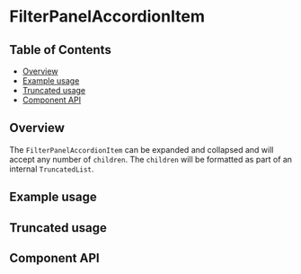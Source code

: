 
# FilterPanelAccordionItem

## Table of Contents

- [Overview](#overview)
- [Example usage](#example-usage)
- [Truncated usage](#truncated-usage)
- [Component API](#component-api)

## Overview

The `FilterPanelAccordionItem` can be expanded and collapsed and will accept any
number of `children`. The `children` will be formatted as part of an internal
`TruncatedList`.

## Example usage

<Canvas>
  <Story of={FilterPanelAccordionItemStories.Default} />
</Canvas>

## Truncated usage

<Canvas>
  <Story of={FilterPanelAccordionItemStories.Truncated} />
</Canvas>

## Component API

<Controls />
